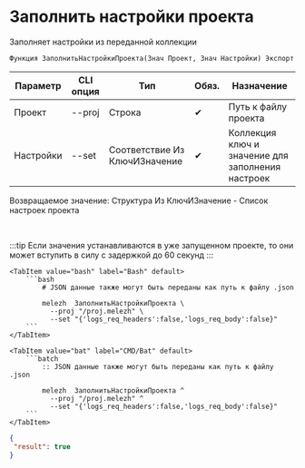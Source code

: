 ﻿---
sidebar_position: 4
description: Заполнить настройки проекта и другие функции для работы с Melezh в Открытом пакете интеграций - бесплатной open-source библиотеке интеграций для 1С:Предприятие 8, OneScript и CLI
keywords: [1C, 1С, 1С:Предприятие, 1С:Предприятие 8.3, API, Интеграция, Сервисы, Обмен, OneScript, CLI]
---


# Заполнить настройки проекта
 Заполняет настройки из переданной коллекции



`Функция ЗаполнитьНастройкиПроекта(Знач Проект, Знач Настройки) Экспорт`

  | Параметр | CLI опция | Тип | Обяз. | Назначение |
  |-|-|-|-|-|
  | Проект | --proj | Строка | &#x2714; | Путь к файлу проекта |
  | Настройки | --set | Соответствие Из КлючИЗначение | &#x2714; | Коллекция ключ и значение для заполнения настроек |

  
  Возвращаемое значение:   Структура Из КлючИЗначение - Список настроек проекта

<br/>

:::tip
Если значения устанавливаются в уже запущенном проекте, то они может вступить в силу с задержкой до 60 секунд
:::
<br/>


    

 <Tabs>
  
    <TabItem value="bash" label="Bash" default>
        ```bash
            # JSON данные также могут быть переданы как путь к файлу .json
            
            melezh  ЗаполнитьНастройкиПроекта \
              --proj "/proj.melezh" \
              --set "{'logs_req_headers':false,'logs_req_body':false}"
        ```
    </TabItem>
  
    <TabItem value="bat" label="CMD/Bat" default>
        ```batch
            :: JSON данные также могут быть переданы как путь к файлу .json
            
            melezh  ЗаполнитьНастройкиПроекта ^
              --proj "/proj.melezh" ^
              --set "{'logs_req_headers':false,'logs_req_body':false}"
        ```
    </TabItem>
</Tabs>

```json title="Результат"
{
 "result": true
}
```
